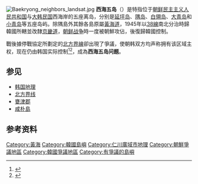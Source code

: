 {{noteTA
|G1=Korea
|G2=Korea Comparison
}}
{{Infobox Disputed Islands
| name             = 西海五島<br />{{lang-ko|서해 5도}}
| image name       = 
| image caption    = 
| image size       = 300px
| locator map      = Western 5 islands ko.png
| map_custom       = no
| native name      = 
| native name link = 
| other_names         = 
| location         = [[黃海|黃海]]（韓國西海）
| coordinates      = 
| archipelago      =
| total islands    =
| major islands    = [[白翎岛|白翎岛]]、[[大青岛|大青岛]]、[[小青岛_(韩国)|小青岛]]、[[延坪岛|延坪岛]]、[[隅岛|隅岛]]
| area             = 69.25 km²
| length           =
| width            =
| coastline        = 
| highest mount    = 
| elevation        = 
| country                         = {{ROK}}
| country admin divisions title   = 郡
| country admin divisions         = [[仁川廣域市|仁川廣域市]]<br/>[[甕津郡_(仁川)|甕津郡]]<br/>[[江華郡|江華郡]]（隅島）
| country claim                   = {{ROK-KOR}}
| country claim divisions title   = 郡
| country claim divisions         = [[仁川廣域市|仁川廣域市]]<br/>[[甕津郡_(仁川)|甕津郡]]<br/>[[江華郡|江華郡]]（隅島）
| country 1 claim                   = {{DPRK-PRK}}
| country 1 claim divisions title   = 郡
| country 1 claim divisions         = [[黃海南道|黃海南道]]<br/>[[甕津郡_(黃海南道)|甕津郡]]
| population       = 約10,000
| population as of = 
| density          =
| ethnic groups    =
| additional info  =
}}
{{Korean
|hangul= 서해 5도
|hanja= 西海五島
|rr= Seohae-o-Do
|mr= 
|img= 
|caption= 
}}
[[File:Baekryong_neighbors_landsat.jpg|thumb]]
'''西海五岛'''（{{kor|諺=서해 5도|漢=西海五島|羅=Seohae O-do|f=y}}）是特指位于[[朝鲜民主主义人民共和国|朝鲜民主主义人民共和国]]与[[大韩民国|大韩民国]]西海岸的五座离岛，分别是[[延坪岛|延坪岛]]、[[隅岛|隅岛]]、[[白翎岛|白翎岛]]、[[大青岛|大青岛]]和[[小青岛_(韩国)|小青岛]]等五座岛屿。除隅島外其餘各島原屬[[黃海道|黃海道]]，1945年以[[38線|38線]]南北分治時歸韓國所轄並改隸[[京畿道|京畿道]]，[[朝鲜战争|朝鲜战争]]時一度被朝鮮攻佔，後復歸韓國控制。

戰後據停戰協定所劃定的[[北方界線|北方界線]]卻出現了爭議，使朝韩双方均声称拥有该区域主权，现在仍由韩国实际控制<ref name=wudao>{{cite web |url=http://www.time-weekly.com/story/2010-12-02/583.html |title=西海五岛争端：延坪岛炮击背后 |publisher=时代周报 |date=2010-12-02 |access-date=2015-07-13 |archive-url=https://web.archive.org/web/20160312162648/http://www.time-weekly.com/story/2010-12-02/583.html |archive-date=2016-03-12 |dead-url=yes }}</ref><ref>{{cite web |url=http://www.people.com.cn/GB/paper447/7790/741647.html |title=朝鲜：“北方警戒线”不合法 |publisher=人民网 |date=2002-11-21 |access-date=2015-07-13 |archive-date=2016-03-04 |archive-url=https://web.archive.org/web/20160304064845/http://www.people.com.cn/GB/paper447/7790/741647.html |dead-url=no }}</ref>，成為'''西海五岛问题'''。

==参见==
*[[韩国地理|韩国地理]]
*[[北方界线|北方界线]]
*[[甕津郡|甕津郡]]
*[[咸朴島|咸朴島]]

==参考资料==
{{reflist}}
{{西海五島}}
{{太平洋島嶼}}
{{DEFAULTSORT:Seohae}}

[[Category:黃海|Category:黃海]]
[[Category:韓國島嶼|Category:韓國島嶼]]
[[Category:仁川廣域市地理|Category:仁川廣域市地理]]
[[Category:朝鮮爭議地區|Category:朝鮮爭議地區]]
[[Category:韓國爭議地區|Category:韓國爭議地區]]
[[Category:有爭議的島嶼|Category:有爭議的島嶼]]